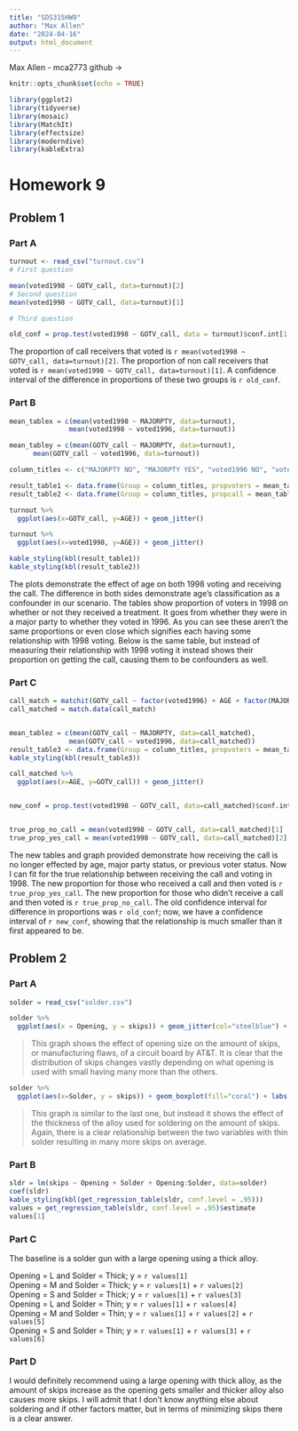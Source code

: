 ---
title: "SDS315HW9"
author: "Max Allen"
date: "2024-04-16"
output: html_document
---

Max Allen - mca2773
github -> 

```{r setup, include=FALSE}
knitr::opts_chunk$set(echo = TRUE)
```

```{r echo=FALSE, warning=FALSE, message=FALSE}
library(ggplot2)
library(tidyverse)
library(mosaic)
library(MatchIt)
library(effectsize)
library(moderndive)
library(kableExtra)
```

# Homework 9

## Problem 1

### Part A

```{r echo=FALSE, results='hide', warning=FALSE, message=FALSE}
turnout <- read_csv("turnout.csv")
# First question

mean(voted1998 ~ GOTV_call, data=turnout)[2]
# Second question
mean(voted1998 ~ GOTV_call, data=turnout)[1]

# Third question

old_conf = prop.test(voted1998 ~ GOTV_call, data = turnout)$conf.int[1:2]


```
The proportion of call receivers that voted is `r mean(voted1998 ~ GOTV_call, data=turnout)[2]`.
The proportion of non call receivers that voted is `r mean(voted1998 ~ GOTV_call, data=turnout)[1]`.
A confidence interval of the difference in proportions of these two groups is `r old_conf`.

### Part B

```{r echo=FALSE}
mean_tablex = c(mean(voted1998 ~ MAJORPTY, data=turnout),
               mean(voted1998 ~ voted1996, data=turnout))

mean_tabley = c(mean(GOTV_call ~ MAJORPTY, data=turnout),
      mean(GOTV_call ~ voted1996, data=turnout))

column_titles <- c("MAJORPTY NO", "MAJORPTY YES", "voted1996 NO", "voted1996 YES")

result_table1 <- data.frame(Group = column_titles, propvoters = mean_tablex)
result_table2 <- data.frame(Group = column_titles, propcall = mean_tabley)

turnout %>% 
  ggplot(aes(x=GOTV_call, y=AGE)) + geom_jitter()

turnout %>% 
  ggplot(aes(x=voted1998, y=AGE)) + geom_jitter()

kable_styling(kbl(result_table1))
kable_styling(kbl(result_table2))
```

The plots demonstrate the effect of age on both 1998 voting and receiving the call. The difference in both sides demonstrate age's classification as a confounder in our scenario. The tables show proportion of voters in 1998 on whether or not they received a treatment. It goes from whether they were in a major party to whether they voted in 1996. As you can see these aren't the same proportions or even close which signifies each having some relationship with 1998 voting. Below is the same table, but instead of measuring their relationship with 1998 voting it instead shows their proportion on getting the call, causing them to be confounders as well.

### Part C

```{r echo=FALSE}
call_match = matchit(GOTV_call ~ factor(voted1996) + AGE + factor(MAJORPTY), data = turnout, ratio=5)
call_matched = match.data(call_match)


mean_tablez = c(mean(GOTV_call ~ MAJORPTY, data=call_matched),
               mean(GOTV_call ~ voted1996, data=call_matched))
result_table3 <- data.frame(Group = column_titles, propvoters = mean_tablez)
kable_styling(kbl(result_table3))

call_matched %>% 
  ggplot(aes(x=AGE, y=GOTV_call)) + geom_jitter()


new_conf = prop.test(voted1998 ~ GOTV_call, data=call_matched)$conf.int[1:2]


true_prop_no_call = mean(voted1998 ~ GOTV_call, data=call_matched)[1]
true_prop_yes_call = mean(voted1998 ~ GOTV_call, data=call_matched)[2]

```

The new tables and graph provided demonstrate how receiving the call is no longer effected by age, major party status, or previous voter status. Now I can fit for the true relationship between receiving the call and voting in 1998. The new proportion for those who received a call and then voted is `r true_prop_yes_call`. The new proportion for those who didn't receive a call and then voted is `r true_prop_no_call`. The old confidence interval for difference in proportions was `r old_conf`; now, we have a confidence interval of `r new_conf`, showing that the relationship is much smaller than it first appeared to be.

## Problem 2

### Part A
```{r echo=FALSE, message=FALSE}
solder = read_csv("solder.csv")

solder %>% 
  ggplot(aes(x = Opening, y = skips)) + geom_jitter(col="steelblue") + labs(title = "Flaws by Solder Gun Opening Size")
```

> This graph shows the effect of opening size on the amount of skips, or manufacturing flaws, of a circuit board by AT&T. It is clear that the distribution of skips changes vastly depending on what opening is used with small having many more than the others.


```{r echo=FALSE}
solder %>% 
  ggplot(aes(x=Solder, y = skips)) + geom_boxplot(fill="coral") + labs(title = "Flaws by Solder Thickness")
```

> This graph is similar to the last one, but instead it shows the effect of the thickness of the alloy used for soldering on the amount of skips. Again, there is a clear relationship between the two variables with thin solder resulting in many more skips on average.

### Part B

```{r echo=FALSE}
sldr = lm(skips ~ Opening + Solder + Opening:Solder, data=solder)
coef(sldr)
kable_styling(kbl(get_regression_table(sldr, conf.level = .95)))
values = get_regression_table(sldr, conf.level = .95)$estimate
values[1]
```

### Part C

The baseline is a solder gun with a large opening using a thick alloy.  

Opening = L and Solder = Thick; y = `r values[1]`  
Opening = M and Solder = Thick; y = `r values[1]` + `r values[2]`  
Opening = S and Solder = Thick; y = `r values[1]` + `r values[3]`  
Opening = L and Solder = Thin; y = `r values[1]` + `r values[4]`  
Opening = M and Solder = Thin; y = `r values[1]` + `r values[2]` + `r values[5]`  
Opening = S and Solder = Thin; y = `r values[1]` + `r values[3]` + `r values[6]`  

### Part D

I would definitely recommend using a large opening with thick alloy, as the amount of skips increase as the opening gets smaller and thicker alloy also causes more skips. I will admit that I don't know anything else about soldering and if other factors matter, but in terms of minimizing skips there is a clear answer.

